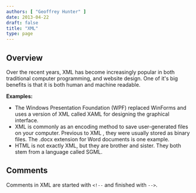 ```yaml
---
authors: [ "Geoffrey Hunter" ]
date: 2013-04-22
draft: false
title: "XML"
type: page
---
```



## Overview

Over the recent years, XML has become increasingly popular in both traditional computer programming, and website design. One of it's big benefits is that it is both human and machine readable.

**Examples:**

* The Windows Presentation Foundation (WPF) replaced WinForms and uses a version of XML called XAML for designing the graphical interface.
* XML is commonly as an encoding method to save user-generated files on your computer. Previous to XML , they were usually stored as binary files. The .docx extension for Word documents is one example.
* HTML is not exactly XML, but they are brother and sister. They both stem from a language called SGML.

## Comments

Comments in XML are started with `<!--` and finished with `-->`.
